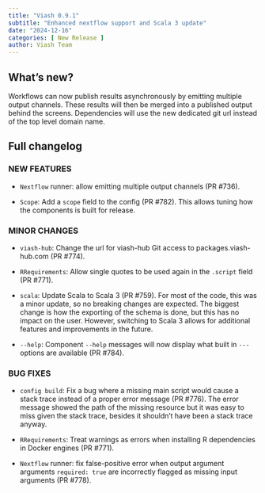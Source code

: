 ```yaml
---
title: "Viash 0.9.1"
subtitle: "Enhanced nextflow support and Scala 3 update"
date: "2024-12-16"
categories: [ New Release ]
author: Viash Team
---
```


## What's new?

Workflows can now publish results asynchronously by emitting multiple output channels. These results will then be merged into a published output behind the screens.
Dependencies will use the new dedicated git url instead of the top level domain name.

## Full changelog

### NEW FEATURES

* `Nextflow` runner: allow emitting multiple output channels (PR #736).

* `Scope`: Add a `scope` field to the config (PR #782). This allows tuning how the components is built for release.

### MINOR CHANGES

* `viash-hub`: Change the url for viash-hub Git access to packages.viash-hub.com (PR #774).

* `RRequirements`: Allow single quotes to be used again in the `.script` field (PR #771).

* `scala`: Update Scala to Scala 3 (PR #759).
  For most of the code, this was a minor update, so no breaking changes are expected.
  The biggest change is how the exporting of the schema is done, but this has no impact on the user.
  However, switching to Scala 3 allows for additional features and improvements in the future.

* `--help`: Component `--help` messages will now display what built in `---` options are available (PR #784).

### BUG FIXES

* `config build`: Fix a bug where a missing main script would cause a stack trace instead of a proper error message (PR #776).
  The error message showed the path of the missing resource but it was easy to miss given the stack trace, besides it shouldn't have been a stack trace anyway.
  
* `RRequirements`: Treat warnings as errors when installing R dependencies in Docker engines (PR #771).

* `Nextflow` runner: fix false-positive error when output argument arguments `required: true` 
  are incorrectly flagged as missing input arguments (PR #778).

